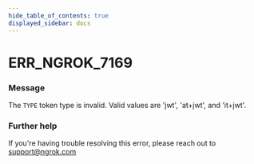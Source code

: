 ```yaml
---
hide_table_of_contents: true
displayed_sidebar: docs
---
```



# ERR_NGROK_7169

### Message

The `TYPE` token type is invalid. Valid values are 'jwt', 'at+jwt', and 'it+jwt'.

<ErrorDetails error="err_ngrok_7169" />

### Further help

If you're having trouble resolving this error, please reach out to [support@ngrok.com](mailto:support@ngrok.com?subject=Help%20with%20ERR_NGROK_7169)

